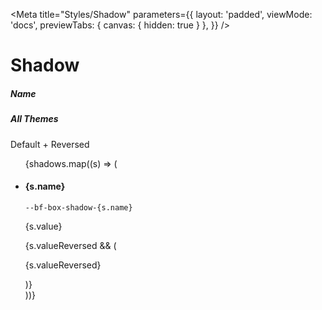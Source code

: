 
<Meta
    title="Styles/Shadow"
    parameters={{
        layout: 'padded',
        viewMode: 'docs',
        previewTabs: { canvas: { hidden: true } },
    }}
/>

# Shadow

<Canvas withSource="none">
    <div>
        <div className="d-flex align-items-center gap-4 w-100">
            <div className="w-65">
                <h5 className="mb-0">Name</h5>
            </div>
            <div className="w-35">
                <h5 className="mb-0">All Themes</h5>
                <p className="bf-text bf-color-neutral-secondary small m-0">Default + Reversed</p>
            </div>
        </div>
        <ul className="list-unstyled">
            {shadows.map((s) => (
                <li key={s.name} className="d-flex align-items-center gap-4 w-100 border-top pt-3 mt-3">
                    <div className="w-65 d-flex align-items-center gap-4">
                        <h4 className="mb-0" style={{ width: '8rem' }}>
                            {s.name}
                        </h4>
                        <code>--bf-box-shadow-{s.name}</code>
                    </div>
                    <div className="w-35">
                        <div className="d-flex align-items-center">
                            <p className="bf-text mb-0" style={{ width: '18rem' }}>
                                {s.value}
                            </p>
                            <div className="p-2">
                                <div
                                    style={{
                                        boxShadow: `var(--bf-box-shadow-${s.name})`,
                                        width: '24px',
                                        height: '24px',
                                    }}
                                ></div>
                            </div>
                        </div>
                        {s.valueReversed && (
                            <div className="d-flex align-items-center">
                                <p className="bf-text mb-0" style={{ width: '18rem' }}>
                                    {s.valueReversed}
                                </p>
                                <div className="reversed p-2 bf-color-bg-underground">
                                    <div
                                        style={{
                                            boxShadow: `var(--bf-box-shadow-${s.name})`,
                                            width: '24px',
                                            height: '24px',
                                        }}
                                    ></div>
                                </div>
                            </div>
                        )}
                    </div>
                </li>
            ))}
        </ul>
    </div>
</Canvas>
